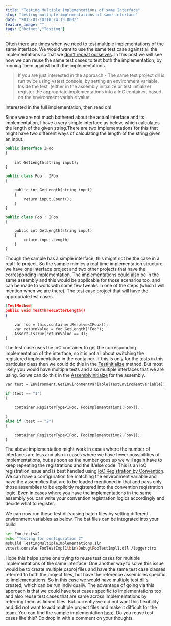 ```yaml
---
title: "Testing Multiple Implementations of same Interface"
slug: "testing-multiple-implementations-of-same-interface"
date: "2015-01-10T10:24:15.000Z"
feature_image: ""
tags: ["Dotnet","Testing"]
---
```


Often there are times when we need to test multiple implementations of the same interface. We would want to use the same test case against all the implementations so that we [don't repeat ourselves](http://en.wikipedia.org/wiki/Don%27t_repeat_yourself). In this post we will see how we can reuse the same test cases to test both the implementation, by running them against both the implementations.

> If you are just interested in the approach - The same test project dll is run twice using vstest.console, by setting an environment variable. Inside the test, (either in the assembly initialize or test initialize) register the appropriate implementations into a IoC container, based on the environment variable value.

Interested in the full implementation, then read on!

Since we are not much bothered about the actual interface and its implementation, I have a very simple interface as below, which calculates the length of the given string.There are two implementations for this that might have two different ways of calculating the length of the string given an input.

```typescript
public interface IFoo
{
```
        int GetLength(string input);
    }
    

```csharp
public class Foo : IFoo
{
```
        public int GetLength(string input)
        {
            return input.Count();
        }
    }
    
    

```csharp
public class Foo : IFoo
{
```
        public int GetLength(string input)
        {
            return input.Length;
        }
    }
    

Though the sample has a simple interface, this might not be the case in a real life project. So the sample mimics a real time implementation structure - we have one interface project and two other projects that have the corresponding implementation. The implementations could also be in the same assembly and this would be applicable for those scenarios too, and can be made to work with some few tweaks in one of the steps (which I will mention when we are there). The test case project that will have the appropriate test cases.

```json
[TestMethod]
public void TestThreeLetterLength()
{
```
        var foo = this.container.Resolve<IFoo>();
        var returnValue = foo.GetLength("Foo");
        Assert.IsTrue(returnValue == 3);
    }
    

The test case uses the IoC container to get the corresponding implementation of the interface, so it is not all about switching the registered implementation in the container. If this is only for the tests in this particular class then we could do this in the [TestInitialize](http://msdn.microsoft.com/en-us/library/microsoft.visualstudio.testtools.unittesting.testinitializeattribute.aspx) method. But most likely you would have multiple tests and also multiple interfaces that we are using. So we can do this in the [AssemblyInitialze](http://msdn.microsoft.com/en-us/library/microsoft.visualstudio.testtools.unittesting.assemblyinitializeattribute.aspx) for the assembly.

    var test = Environment.GetEnvironmentVariable(TestEnviromentVariable);
    
```csharp
if (test == "1")
{
```
        container.RegisterType<IFoo, FooImplementation1.Foo>();
```csharp
}
else if (test == "2")
{
```
        container.RegisterType<IFoo, FooImplementation2.Foo>();
    }
    

The above implementation might work in cases where the number of interfaces are less and also in cases where we have fewer possibilities of implementations, but as soon as the number goes up we will again have to keep repeating the registrations and the if/else code. This is an IoC registration issue and is best handled using [IoC Registration by Convention](/posts/ioc-registration-by-convention/). We can have a configuration file matching the environment variable and have the assemblies that are to be loaded mentioned in that and pass only those assemblies to be explicitly registered into the convention registration logic. Even in cases where you have the implementations in the same assembly you can write your convention registration logics accordingly and decide what to register.

We can now run these test dll's using batch files by setting different environment variables as below. The bat files can be integrated into your build

```bash
set Foo.tests=2
echo "Testing for configuration 2"
msbuild TestingMultipleImplementations.sln
vstest.console FooTestImpl1\bin\Debug\FooTestImpl1.dll /logger:trx
```
    

Hope this helps some one trying to reuse test cases for multiple implementations of the same interface. One another way to solve this issue would be to create multiple csproj files and have the same test case classes referred to both the project files, but have the reference assemblies specific to implementations. So in this case we would have multiple test dll's created, which can be run individually. The advantage of going via this approach is that we could have test cases specific to implementations too and also reuse test cases that are same across implementations by referring them as linked files. But currently we did not want this flexibility and did not want to add multiple project files and make it difficult for the team. You can find the sample implementation [here](https://github.com/rahulpnath/Blog/tree/master/TestingMultipleImplementations). Do you reuse test cases like this? Do drop in with a comment on your thoughts.
